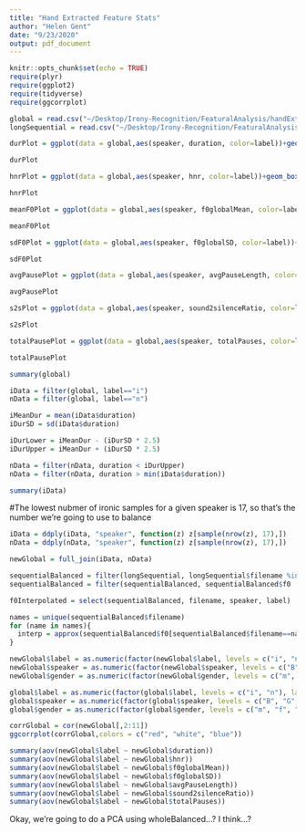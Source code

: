 ```yaml
---
title: "Hand Extracted Feature Stats"
author: "Helen Gent"
date: "9/23/2020"
output: pdf_document
---
```


```r
knitr::opts_chunk$set(echo = TRUE)
require(plyr)
require(ggplot2)
require(tidyverse)
require(ggcorrplot)
```

```r
global = read.csv("~/Desktop/Irony-Recognition/FeaturalAnalysis/handExtracted/Data/global_measures.csv")
longSequential = read.csv("~/Desktop/Irony-Recognition/FeaturalAnalysis/handExtracted/Data/10ms_long_sequential.csv")
```

```r
durPlot = ggplot(data = global,aes(speaker, duration, color=label))+geom_boxplot()+labs(title = " ", x = "Speaker", y = "Duration", color = "Label")

durPlot

hnrPlot = ggplot(data = global,aes(speaker, hnr, color=label))+geom_boxplot()+labs(title = " ", x = "Speaker", y = "hnr", color = "Label")

hnrPlot

meanF0Plot = ggplot(data = global,aes(speaker, f0globalMean, color=label))+geom_boxplot()+labs(title = " ", x = "Speaker", y = "Mean F0", color = "Label")

meanF0Plot

sdF0Plot = ggplot(data = global,aes(speaker, f0globalSD, color=label))+geom_boxplot()+labs(title = " ", x = "Speaker", y = "F0 sd", color = "Label")

sdF0Plot

avgPausePlot = ggplot(data = global,aes(speaker, avgPauseLength, color=label))+geom_boxplot()+labs(title = " ", x = "Speaker", y = "Average Pause Length", color = "Label")

avgPausePlot

s2sPlot = ggplot(data = global,aes(speaker, sound2silenceRatio, color=label))+geom_boxplot()+labs(title = " ", x = "Speaker", y = "Sound to Silence Ratio", color = "Label")

s2sPlot

totalPausePlot = ggplot(data = global,aes(speaker, totalPauses, color=label))+geom_boxplot()+labs(title = " ", x = "Speaker", y = "Total number of Pauses", color = "Label")

totalPausePlot
```

```r
summary(global)
```

```r
iData = filter(global, label=="i")
nData = filter(global, label=="n")

iMeanDur = mean(iData$duration)
iDurSD = sd(iData$duration)

iDurLower = iMeanDur - (iDurSD * 2.5)
iDurUpper = iMeanDur + (iDurSD * 2.5)

nData = filter(nData, duration < iDurUpper)
nData = filter(nData, duration > min(iData$duration))

summary(iData)
```
#The lowest nubmer of ironic samples for a given speaker is 17, so that's the number we're going to use to balance
```r
iData = ddply(iData, "speaker", function(z) z[sample(nrow(z), 17),])
nData = ddply(nData, "speaker", function(z) z[sample(nrow(z), 17),])

newGlobal = full_join(iData, nData)
```

```r
sequentialBalanced = filter(longSequential, longSequential$filename %in% newGlobal$filename)
sequentialBalanced = filter(sequentialBalanced, sequentialBalanced$f0 != 'NaN')
```

```r

f0Interpolated = select(sequentialBalanced, filename, speaker, label)

names = unique(sequentialBalanced$filename)
for (name in names){
  interp = approx(sequentialBalanced$f0[sequentialBalanced$filename==name] ,n=85)
}

```

```r
newGlobal$label = as.numeric(factor(newGlobal$label, levels = c("i", "n"), labels = c(1, 0)))
newGlobal$speaker = as.numeric(factor(newGlobal$speaker, levels = c("B", "G", "P", "R", "Y"), labels = c(0, 1, 2, 3, 4)))
newGlobal$gender = as.numeric(factor(newGlobal$gender, levels = c("m", "f", "nb"), labels = c(0, 1, 2)))
```

```r
global$label = as.numeric(factor(global$label, levels = c("i", "n"), labels = c(1, 0)))
global$speaker = as.numeric(factor(global$speaker, levels = c("B", "G", "P", "R", "Y"), labels = c(0, 1, 2, 3, 4)))
global$gender = as.numeric(factor(global$gender, levels = c("m", "f", "nb"), labels = c(0, 1, 2)))
```

```r
corrGlobal = cor(newGlobal[,2:11])
ggcorrplot(corrGlobal,colors = c("red", "white", "blue"))
```

```r
summary(aov(newGlobal$label ~ newGlobal$duration))
summary(aov(newGlobal$label ~ newGlobal$hnr))
summary(aov(newGlobal$label ~ newGlobal$f0globalMean))
summary(aov(newGlobal$label ~ newGlobal$f0globalSD))
summary(aov(newGlobal$label ~ newGlobal$avgPauseLength))
summary(aov(newGlobal$label ~ newGlobal$sound2silenceRatio))
summary(aov(newGlobal$label ~ newGlobal$totalPauses))
```


Okay, we're going to do a PCA using wholeBalanced...? I think...?
```r



```

